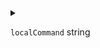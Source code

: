 
<details>
<summary>

`localCommand`  <span class="config-field-type">string</span> 

</summary>

LocalCommand can be used to run a different command than specified via the command option. By
default, this will be assumed to be the same as command.

</details>
